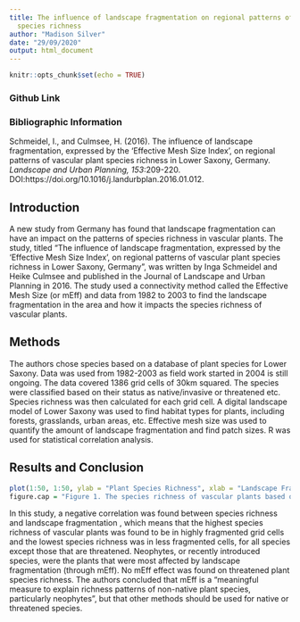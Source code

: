 ```yaml
---
title: The influence of landscape fragmentation on regional patterns of vascular plant
  species richness
author: "Madison Silver"
date: "29/09/2020"
output: html_document
---
```


```r
knitr::opts_chunk$set(echo = TRUE)
```

### Github Link



### Bibliographic Information

Schmeidel, I., and Culmsee, H. (2016). The influence of landscape fragmentation, expressed by the ‘Effective
Mesh Size Index’, on regional patterns of vascular plant species
richness in Lower Saxony, Germany. *Landscape and Urban Planning, 153*:209-220. DOI:https://doi.org/10.1016/j.landurbplan.2016.01.012. 

## Introduction

A new study from Germany has found that landscape fragmentation can have an impact on the patterns of species richness in vascular plants. The study, titled "The influence of landscape fragmentation, expressed by the ‘Effective
Mesh Size Index’, on regional patterns of vascular plant species
richness in Lower Saxony, Germany", was written by Inga Schmeidel and Heike Culmsee and published in the Journal of Landscape and Urban Planning in 2016. The study used a connectivity method called the Effective Mesh Size (or mEff) and data from 1982 to 2003 to find the landscape fragmentation in the area and how it impacts the species richness of vascular plants.

## Methods

The authors chose species based on a database of plant species for Lower Saxony. Data was used from 1982-2003 as field work started in 2004 is still ongoing. The data covered 1386 grid cells of 30km squared. The species were classified based on their status as native/invasive or threatened etc. Species richness was then calculated for each grid cell. A digital landscape model of Lower Saxony was used to find habitat types for plants, including forests, grasslands, urban areas, etc. Effective mesh size was used to quantify the amount of landscape fragmentation and find patch sizes. R was used for statistical correlation analysis.

## Results and Conclusion

```r
plot(1:50, 1:50, ylab = "Plant Species Richness", xlab = "Landscape Fragmentation")
figure.cap = "Figure 1. The species richness of vascular plants based on the fragmentation of the landscape."
```

In this study, a negative correlation was found between species richness and landscape fragmentation , which means that the highest species richness of vascular plants was found to be in highly fragmented grid cells and the lowest species richness was in less fragmented cells, for all species except those that are threatened. Neophytes, or recently introduced species, were the plants that were most affected by landscape fragmentation (through mEff). No mEff effect was found on threatened plant species richness. The authors concluded that mEff is a "meaningful measure to explain richness patterns of non-native plant species, particularly neophytes", but that other methods should be used for native or threatened species.

